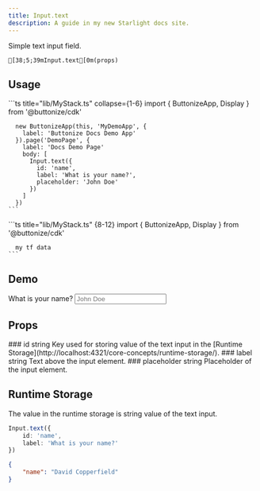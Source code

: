 ```yaml
---
title: Input.text
description: A guide in my new Starlight docs site.
---
```



<FrameworkSelect />

Simple text input field.

```ansi frame="none"
[38;5;39mInput.text[0m(props)
```

## Usage

<FrameworkContent>
   <Fragment slot="cdk">
    ```ts title="lib/MyStack.ts" collapse={1-6}
      import { ButtonizeApp, Display } from '@buttonize/cdk'
      
      new ButtonizeApp(this, 'MyDemoApp', {
        label: 'Buttonize Docs Demo App'
      }).page('DemoPage', {
        label: 'Docs Demo Page'
        body: [
          Input.text({
            id: 'name',
            label: 'What is your name?',
            placeholder: 'John Doe'
          })
        ]
      })
    ```
   </Fragment>
   <Fragment slot="terraform">
    ```ts title="lib/MyStack.ts" {8-12}
      import { ButtonizeApp, Display } from '@buttonize/cdk'
      
      my tf data
    ```
   </Fragment>
</FrameworkContent>

## Demo

<ComponentDemo>
	<label
		for="example-input-name"
		class="block mb-2 text-sm font-medium text-gray-900 dark:text-white"
	>
		What is your name?
	</label>
	<input
		id="example-input-name"
		class="bg-gray-50 border border-gray-300 text-gray-900 text-sm rounded-lg focus:ring-blue-500 focus:border-blue-500 block w-1/3 p-2.5 dark:bg-gray-700 dark:border-gray-600 dark:placeholder-gray-400 dark:text-white dark:focus:ring-blue-500 dark:focus:border-blue-500"
		placeholder="John Doe"
		required
	/>
</ComponentDemo>

## Props

<FrameworkContent>
	<Fragment slot="cdk">
		<PropDescription>
			<Fragment slot="title">### id</Fragment>
			<PropMarker slot="markers" type="required" />
			<Fragment slot="type">string</Fragment>
			<Fragment slot="description">
				Key used for storing value of the text input in the [Runtime
				Storage](http://localhost:4321/core-concepts/runtime-storage/).
			</Fragment>
		</PropDescription>
		<PropDescription>
			<Fragment slot="title">### label</Fragment>
			<PropMarker slot="markers" type="optional" />
			<Fragment slot="type">string</Fragment>
			<Fragment slot="description">Text above the input element.</Fragment>
		</PropDescription>
		<PropDescription>
			<Fragment slot="title">### placeholder</Fragment>
			<PropMarker slot="markers" type="optional" />
			<Fragment slot="type">string</Fragment>
			<Fragment slot="description">Placeholder of the input element.</Fragment>
		</PropDescription>
	</Fragment>
</FrameworkContent>

## Runtime Storage

The value in the runtime storage is string value of the text input.

```ts title="lib/MyStack.ts" "'name'"
Input.text({
	id: 'name',
	label: 'What is your name?'
})
```

```json title="Runtime storage" frame="terminal" ""name""
{
	"name": "David Copperfield"
}
```
